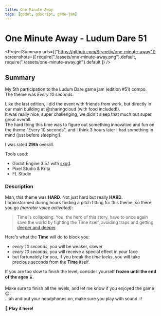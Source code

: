 ```yaml
---
title: One Minute Away
tags: [godot, gdscript, game-jam]
---
```


<Back name="Projects" link="../../" />

# One Minute Away - Ludum Dare 51

<ProjectSummary
  urls={["https://github.com/Srynetix/one-minute-away"]}
  screenshots={[
    require("./assets/one-minute-away.png").default,
    require("./assets/one-minute-away.gif").default
  ]}
/>

## Summary

My 5th participation to the <ELink href="https://ldjam.com/events/ludum-dare/51">Ludum Dare game jam (edition #51)</ELink> compo.  
The theme was _Every 10 seconds_.

Like the last edition, I did the event with friends from work, but directly in our main building at <ELink href="https://www.sharingcloud.com">@sharingcloud</ELink> (with food included!).  
It was really nice, super challenging, we didn't sleep that much but super great overall.  
The hard thing this time was to figure out something innovative and fun on the theme "Every 10 seconds", and I think 3 hours later I had something in mind (just before sleeping!).

I was rated <ELink href="https://ldjam.com/events/ludum-dare/51/one-minute-away"><b>29th</b> overall</ELink>.

Tools used:

- Godot Engine 3.5.1 with [sxgd](../../game-related/sxgd).
- Pixel Studio & Krita
- FL Studio

### Description

Man, this theme was **HARD**. Not just hard but really **HARD**.  
I brainstormed during hours finding a pitch fitting for this theme, so there you go *(narrator voice activated)*:

> Time is collapsing. You, the hero of this story, have to once again save the world by fighting the Time itself, avoiding traps and getting [deeper and deeper](../deep-space-beat).

Here's what the **Time** will do to block you:
- *every 10 seconds*, you will be weaker, slower
- *every 10 seconds*, you will receive a special effect in your face
- but fortunately for you, if you break the *time locks*, you will take precious seconds from the **Time** itself.

If you are too slow to finish the level, consider yourself **frozen until the end of the ages** :hourglass:.

Make sure to finish all the levels, and let me know if you enjoyed the game :wink:.  
...ah and put your headphones on, make sure you play with sound :notes:!

<ELink href="https://srynetix.github.io/one-minute-away/">
  <b>🚀 Play it here!</b>
</ELink>
